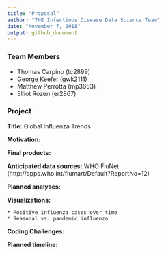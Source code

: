 ```yaml
---
title: "Proposal"
author: "THE Infectious Disease Data Science Team"
date: "November 7, 2018"
output: github_document
---
```


### Team Members
  * Thomas Carpino (tc2899)
  * George Keefer (gwk2111)
  * Matthew Perrotta (mp3653)
  * Elliot Rozen (er2867)

### Project

**Title:** Global Influenza Trends 

**Motivation:** 

**Final products:**

**Anticipated data sources:** WHO FluNet (http://apps.who.int/flumart/Default?ReportNo=12)

**Planned analyses:**

**Visualizations:**

    * Positive influenza cases over time
    * Seasonal vs. pandemic influenza 
    
**Coding Challenges:**

**Planned timeline:**